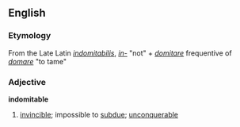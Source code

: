 == English ==
=== Etymology ===
From the Late Latin ''[[indomitabilis]]'', ''[[in-]]'' "not" + ''[[domitare]]'' frequentive of ''[[domare]]'' "to tame"

=== Adjective ===
'''indomitable'''
# [[invincible]]; impossible to [[subdue]]; [[unconquerable]]
